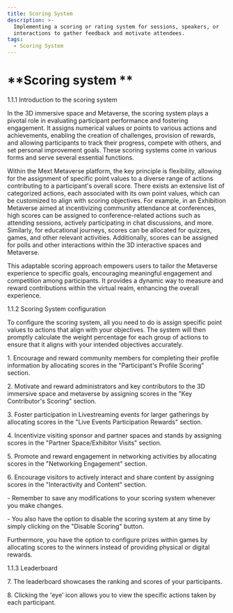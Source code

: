 ```yaml
---
title: Scoring System
description: >-
  Implementing a scoring or rating system for sessions, speakers, or
  interactions to gather feedback and motivate attendees.
tags:
  - Scoring System
---
```


# **Scoring system **

1.1.1	Introduction to the scoring system

In the 3D immersive space and Metaverse, the scoring system plays a pivotal role in evaluating participant performance and fostering engagement. It assigns numerical values or points to various actions and achievements, enabling the creation of challenges, provision of rewards, and allowing participants to track their progress, compete with others, and set personal improvement goals. These scoring systems come in various forms and serve several essential functions.

Within the Mext Metaverse platform, the key principle is flexibility, allowing for the assignment of specific point values to a diverse range of actions contributing to a participant's overall score. There exists an extensive list of categorized actions, each associated with its own point values, which can be customized to align with scoring objectives. For example, in an Exhibition Metaverse aimed at incentivizing community attendance at conferences, high scores can be assigned to conference-related actions such as attending sessions, actively participating in chat discussions, and more. Similarly, for educational journeys, scores can be allocated for quizzes, games, and other relevant activities. Additionally, scores can be assigned for polls and other interactions within the 3D interactive spaces and Metaverse.

This adaptable scoring approach empowers users to tailor the Metaverse experience to specific goals, encouraging meaningful engagement and competition among participants. It provides a dynamic way to measure and reward contributions within the virtual realm, enhancing the overall experience.

1.1.2	Scoring System configuration

To configure the scoring system, all you need to do is assign specific point values to actions that align with your objectives. The system will then promptly calculate the weight percentage for each group of actions to ensure that it aligns with your intended objectives accurately. 

1\.	Encourage and reward community members for completing their profile information by allocating scores in the "Participant's Profile Scoring" section.

2\.	Motivate and reward administrators and key contributors to the 3D immersive space and metaverse by assigning scores in the "Key Contributor's Scoring" section.

3\.	Foster participation in Livestreaming events for larger gatherings by allocating scores in the "Live Events Participation Rewards" section.

4\.	Incentivize visiting sponsor and partner spaces and stands by assigning scores in the "Partner Space/Exhibitor Visits" section.

5\.	Promote and reward engagement in networking activities by allocating scores in the "Networking Engagement" section.

6\.	Encourage visitors to actively interact and share content by assigning scores in the "Interactivity and Content" section.

\-	Remember to save any modifications to your scoring system whenever you make changes. 

\-	You also have the option to disable the scoring system at any time by simply clicking on the "Disable Scoring" button.

 

Furthermore, you have the option to configure prizes within games by allocating scores to the winners instead of providing physical or digital rewards.

 

1.1.3	Leaderboard

7\.	The leaderboard showcases the ranking and scores of your participants. 

8\.	Clicking the 'eye' icon allows you to view the specific actions taken by each participant.

 
